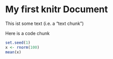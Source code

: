 My first knitr Document
========================

This ist some text (i.e. a "text chunk")

Here is a code chunk
```r
set.seed(1)
x <- rnorm(100)
mean(x)
```